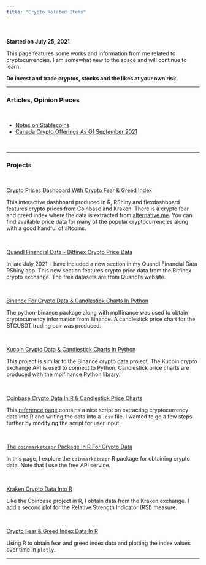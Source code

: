 ```yaml
---
title: "Crypto Related Items"
---
```


&nbsp;

**Started on July 25, 2021**


This page features some works and information from me related to cryptocurrencies. I am somewhat new to the space and will continue to learn. 

**Do invest and trade cryptos, stocks and the likes at your own risk.**

---

### Articles, Opinion Pieces

&nbsp;

* [Notes on Stablecoins](./stableCoins_notes.html)
* [Canada Crypto Offerings As Of September 2021](./canadaCryptos_sept2021.html)

&nbsp;

---

### Projects

&nbsp;

[Crypto Prices Dashboard With Crypto Fear & Greed Index](https://dkmathstats.shinyapps.io/cryptoPrices_R)

This interactive dashboard produced in R, RShiny and flexdashboard features crypto prices from Coinbase and Kraken. There is a crypto fear and greed index where the data is extracted from [alternative.me](https://alternative.me/crypto/fear-and-greed-index/). You can find available price data for many of the popular cryptocurrencies along with a good handful of altcoins.

&nbsp;

[Quandl Financial Data - Bitfinex Crypto Price Data](https://dkmathstats.shinyapps.io/quandl_financedata_app/)

In late July 2021, I have included a new section in my Quandl Financial Data RShiny app. This new section features crypto price data from the Bitfinex crypto exchange. The free datasets are from Quandl's website. 

&nbsp;

[Binance For Crypto Data & Candlestick Charts In Python](https://github.com/dk81/jupyterNotebook/blob/master/binance_crypto_data.ipynb)

The python-binance package along with mplfinance was used to obtain cryptocurrency information from Binance. A candlestick price chart for the BTCUSDT trading pair was produced. 

&nbsp;

[Kucoin Crypto Data & Candlestick Charts In Python](https://github.com/dk81/jupyterNotebook/blob/master/kucoin_crypto_python.ipynb)

This project is similar to the Binance crypto data project. The Kucoin crypto exchange API is used to connect to Python. Candlestick price charts are produced with the mplfinance Python library.

&nbsp;

[Coinbase Crypto Data In R & Candlestick Price Charts](./Rcoinbase_candlestickCharts.html)

This [reference page](https://www.cryptodatadownload.com/blog/how-to-download-coinbase-price-data-R.html) contains a nice script on extracting cryptocurrency data into R and writing the data into a `.csv` file. I wanted to go a few steps further by modifying the script for user input.

&nbsp;

[The `coinmarketcapr` Package In R For Crypto Data](./coinmarketcap_Rpage.html)

In this page, I explore the `coinmarketcapr` R package for obtaining crypto data. Note that I use the free API service.

&nbsp;

[Kraken Crypto Data Into R](./RKraken_cryptopriceCharts.html)

Like the Coinbase project in R, I obtain data from the Kraken exchange. I add a second plot for the Relative Strength Indicator (RSI) measure.

&nbsp;

[Crypto Fear & Greed Index Data In R](./feargreed_crypto.html)

Using R to obtain fear and greed index data and plotting the index values over time in `plotly`.



---





&nbsp;
